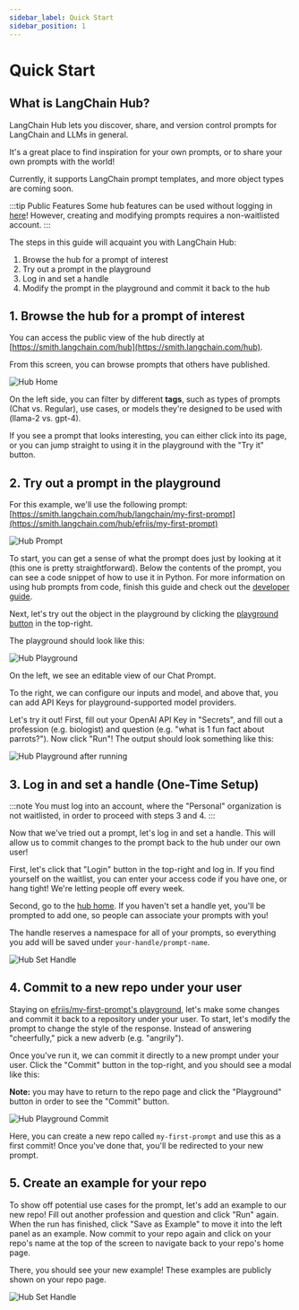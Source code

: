 ```yaml
---
sidebar_label: Quick Start
sidebar_position: 1
---
```


# Quick Start

## What is LangChain Hub?

LangChain Hub lets you discover, share, and version control prompts for LangChain and LLMs in general.

It's a great place to find inspiration for your own prompts, or to share your own prompts with the world!

Currently, it supports LangChain prompt templates, and more object types are coming soon.

:::tip Public Features
Some hub features can be used without logging in [here](https://smith.langchain.com/hub)! However, creating and modifying prompts requires a non-waitlisted account.
:::

The steps in this guide will acquaint you with LangChain Hub:

1. Browse the hub for a prompt of interest
2. Try out a prompt in the playground
3. Log in and set a handle
4. Modify the prompt in the playground and commit it back to the hub

## 1. Browse the hub for a prompt of interest

You can access the public view of the hub directly at [https://smith.langchain.com/hub](https://smith.langchain.com/hub).

From this screen, you can browse prompts that others have published.

![Hub Home](static/hub-home.png)

On the left side, you can filter by different **tags**, such as types of prompts (Chat vs. Regular), use cases, or models they're designed to be used with (llama-2 vs. gpt-4).

If you see a prompt that looks interesting, you can either click into its page, or you can jump straight to using it in the playground with the "Try it" button.

## 2. Try out a prompt in the playground

For this example, we'll use the following prompt: [https://smith.langchain.com/hub/langchain/my-first-prompt](https://smith.langchain.com/hub/efriis/my-first-prompt)

![Hub Prompt](static/hub-repo.png)

To start, you can get a sense of what the prompt does just by looking at it (this one is pretty straightforward).
Below the contents of the prompt, you can see a code snippet of how to use it in Python. For more information on
using hub prompts from code, finish this guide and check out the [developer guide](dev-setup).

Next, let's try out the object in the playground by clicking the [playground button](https://smith.langchain.com/hub/efriis/my-first-prompt/playground) in the top-right.

The playground should look like this:

![Hub Playground](static/hub-playground.png)

On the left, we see an editable view of our Chat Prompt.

To the right, we can configure our inputs and model, and above that, you can add API Keys for playground-supported model providers.

Let's try it out! First, fill out your OpenAI API Key in "Secrets", and fill out a profession (e.g. biologist) and question (e.g. "what is 1 fun fact about parrots?"). Now click "Run"!
The output should look something like this:

![Hub Playground after running](static/hub-playground-complete.png)

## 3. Log in and set a handle (One-Time Setup)

:::note
You must log into an account, where the "Personal" organization is not waitlisted, in order to proceed with steps 3 and 4.
:::

Now that we've tried out a prompt, let's log in and set a handle. This will allow us to commit changes to the prompt back to the hub under our own user!

First, let's click that "Login" button in the top-right and log in. If you find yourself on the waitlist, you can enter your access code if you have one, or hang tight! We're letting people off every week.

Second, go to the [hub home](https://smith.langchain.com/hub). If you haven't set a handle yet, you'll be prompted to add one, so people can associate your prompts with you! 

The handle reserves a namespace for all of your prompts, so everything you add will be saved under `your-handle/prompt-name`.

![Hub Set Handle](static/hub-handle.png)


## 4. Commit to a new repo under your user


Staying on [efriis/my-first-prompt's playground](https://smith.langchain.com/hub/efriis/my-first-prompt/playground), let's make some changes and commit it back to a
repository under your user. To start, let's modify the prompt to change the style of the response. Instead of answering "cheerfully," pick a new adverb (e.g. "angrily").

Once you've run it, we can commit it directly to a new prompt under your user. Click the "Commit" button in the top-right, and you should see a modal like this:

**Note:** you may have to return to the repo page and click the "Playground" button in order to see the "Commit" button.

![Hub Playground Commit](static/hub-playground-commit.png)

Here, you can create a new repo called `my-first-prompt` and use this as a first commit! Once you've done that, you'll be redirected to your new prompt.


## 5. Create an example for your repo

To show off potential use cases for the prompt, let's add an example to our new repo! Fill out another profession and question and click "Run" again.
When the run has finished, click "Save as Example" to move it into the left panel as an example. Now commit to your repo again and click on your repo's name at the top of the screen to navigate back to your repo's home page.

There, you should see your new example! These examples are publicly shown on your repo page.

![Hub Set Handle](static/hub-example.png)
